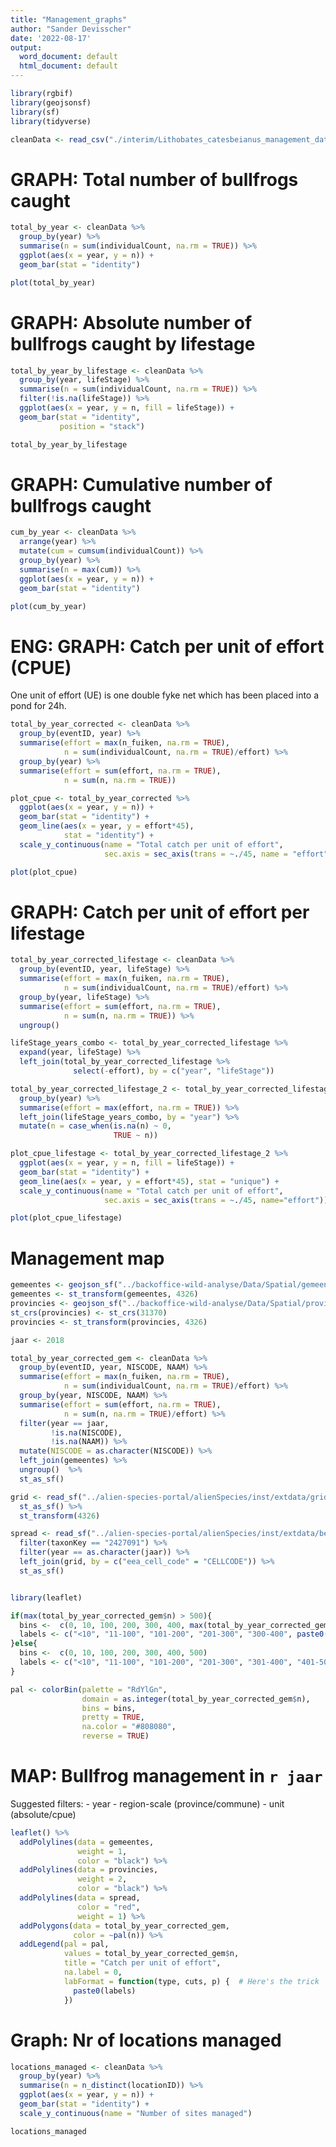 ```yaml
---
title: "Management_graphs"
author: "Sander Devisscher"
date: '2022-08-17'
output:
  word_document: default
  html_document: default
---
```


```r
library(rgbif)
library(geojsonsf)
library(sf)
library(tidyverse)
```

```r
cleanData <- read_csv("./interim/Lithobates_catesbeianus_management_data.csv")
```

# GRAPH: Total number of bullfrogs caught
```r
total_by_year <- cleanData %>% 
  group_by(year) %>% 
  summarise(n = sum(individualCount, na.rm = TRUE)) %>% 
  ggplot(aes(x = year, y = n)) +
  geom_bar(stat = "identity")
```

```r
plot(total_by_year)
```

# GRAPH: Absolute number of bullfrogs caught by lifestage
```r
total_by_year_by_lifestage <- cleanData %>% 
  group_by(year, lifeStage) %>% 
  summarise(n = sum(individualCount, na.rm = TRUE)) %>% 
  filter(!is.na(lifeStage)) %>% 
  ggplot(aes(x = year, y = n, fill = lifeStage)) +
  geom_bar(stat = "identity",
           position = "stack")
```

```r
total_by_year_by_lifestage
```

# GRAPH: Cumulative number of bullfrogs caught
```r
cum_by_year <- cleanData %>% 
  arrange(year) %>% 
  mutate(cum = cumsum(individualCount)) %>% 
  group_by(year) %>% 
  summarise(n = max(cum)) %>% 
  ggplot(aes(x = year, y = n)) +
  geom_bar(stat = "identity")
```

```r
plot(cum_by_year)
```

# **ENG: GRAPH: Catch per unit of effort (CPUE)**

One unit of effort (UE) is one double fyke net which has been placed into a pond for
24h. 

```r
total_by_year_corrected <- cleanData %>% 
  group_by(eventID, year) %>% 
  summarise(effort = max(n_fuiken, na.rm = TRUE),
            n = sum(individualCount, na.rm = TRUE)/effort) %>% 
  group_by(year) %>% 
  summarise(effort = sum(effort, na.rm = TRUE),
            n = sum(n, na.rm = TRUE))

plot_cpue <- total_by_year_corrected %>% 
  ggplot(aes(x = year, y = n)) +
  geom_bar(stat = "identity") + 
  geom_line(aes(x = year, y = effort*45),
            stat = "identity") +
  scale_y_continuous(name = "Total catch per unit of effort",
                     sec.axis = sec_axis(trans = ~./45, name = "effort"))
```

```r
plot(plot_cpue)
```

# GRAPH: Catch per unit of effort per lifestage

```r
total_by_year_corrected_lifestage <- cleanData %>% 
  group_by(eventID, year, lifeStage) %>% 
  summarise(effort = max(n_fuiken, na.rm = TRUE),
            n = sum(individualCount, na.rm = TRUE)/effort) %>% 
  group_by(year, lifeStage) %>% 
  summarise(effort = sum(effort, na.rm = TRUE),
            n = sum(n, na.rm = TRUE)) %>% 
  ungroup()

lifeStage_years_combo <- total_by_year_corrected_lifestage %>% 
  expand(year, lifeStage) %>% 
  left_join(total_by_year_corrected_lifestage %>% 
              select(-effort), by = c("year", "lifeStage"))

total_by_year_corrected_lifestage_2 <- total_by_year_corrected_lifestage %>% 
  group_by(year) %>% 
  summarise(effort = max(effort, na.rm = TRUE)) %>% 
  left_join(lifeStage_years_combo, by = "year") %>% 
  mutate(n = case_when(is.na(n) ~ 0,
                       TRUE ~ n))

plot_cpue_lifestage <- total_by_year_corrected_lifestage_2 %>% 
  ggplot(aes(x = year, y = n, fill = lifeStage)) +
  geom_bar(stat = "identity") + 
  geom_line(aes(x = year, y = effort*45), stat = "unique") +
  scale_y_continuous(name = "Total catch per unit of effort",
                     sec.axis = sec_axis(trans = ~./45, name="effort"))
```

```r
plot(plot_cpue_lifestage)
```

# Management map

```r
gemeentes <- geojson_sf("../backoffice-wild-analyse/Data/Spatial/gemeentes.geojson")
gemeentes <- st_transform(gemeentes, 4326)
provincies <- geojson_sf("../backoffice-wild-analyse/Data/Spatial/provinces.geojson")
st_crs(provincies) <- st_crs(31370)
provincies <- st_transform(provincies, 4326)

jaar <- 2018

total_by_year_corrected_gem <- cleanData %>% 
  group_by(eventID, year, NISCODE, NAAM) %>% 
  summarise(effort = max(n_fuiken, na.rm = TRUE),
            n = sum(individualCount, na.rm = TRUE)/effort) %>% 
  group_by(year, NISCODE, NAAM) %>% 
  summarise(effort = sum(effort, na.rm = TRUE),
            n = sum(n, na.rm = TRUE)/effort) %>% 
  filter(year == jaar,
         !is.na(NISCODE),
         !is.na(NAAM)) %>% 
  mutate(NISCODE = as.character(NISCODE)) %>% 
  left_join(gemeentes) %>% 
  ungroup()  %>% 
  st_as_sf() 

grid <- read_sf("../alien-species-portal/alienSpecies/inst/extdata/grid/be_1km.shp") %>% 
  st_as_sf() %>% 
  st_transform(4326)

spread <- read_sf("../alien-species-portal/alienSpecies/inst/extdata/be_alientaxa_cube.csv") %>% 
  filter(taxonKey == "2427091") %>% 
  filter(year == as.character(jaar)) %>% 
  left_join(grid, by = c("eea_cell_code" = "CELLCODE")) %>% 
  st_as_sf()


library(leaflet)

if(max(total_by_year_corrected_gem$n) > 500){
  bins <-  c(0, 10, 100, 200, 300, 400, max(total_by_year_corrected_gem$n))
  labels <- c("<10", "11-100", "101-200", "201-300", "300-400", paste0("401-",  max(total_by_year_corrected_gem$n)))
}else{
  bins <-  c(0, 10, 100, 200, 300, 400, 500)
  labels <- c("<10", "11-100", "101-200", "201-300", "301-400", "401-500")
}

pal <- colorBin(palette = "RdYlGn",
                domain = as.integer(total_by_year_corrected_gem$n),
                bins = bins,
                pretty = TRUE,
                na.color = "#808080",
                reverse = TRUE)
```

# MAP: Bullfrog management in `r jaar`

Suggested filters:
- year
- region-scale (province/commune)
- unit (absolute/cpue)

```r
leaflet() %>%
  addPolylines(data = gemeentes,
               weight = 1,
               color = "black") %>% 
  addPolylines(data = provincies, 
               weight = 2,
               color = "black") %>% 
  addPolylines(data = spread, 
               color = "red",
               weight = 1) %>% 
  addPolygons(data = total_by_year_corrected_gem,
              color = ~pal(n)) %>% 
  addLegend(pal = pal,
            values = total_by_year_corrected_gem$n,
            title = "Catch per unit of effort",
            na.label = 0,
            labFormat = function(type, cuts, p) {  # Here's the trick
              paste0(labels)
            })
```

# Graph: Nr of locations managed
```r
locations_managed <- cleanData %>% 
  group_by(year) %>% 
  summarise(n = n_distinct(locationID)) %>% 
  ggplot(aes(x = year, y = n)) +
  geom_bar(stat = "identity") + 
  scale_y_continuous(name = "Number of sites managed")

locations_managed
```

